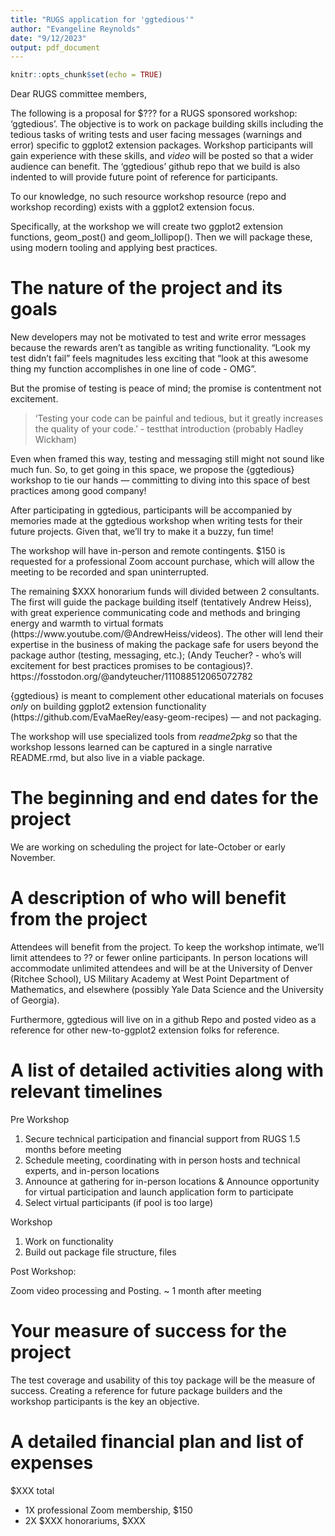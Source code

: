 ```yaml
---
title: "RUGS application for 'ggtedious'"
author: "Evangeline Reynolds"
date: "9/12/2023"
output: pdf_document
---
```


```r
knitr::opts_chunk$set(echo = TRUE)
```

Dear RUGS committee members,

The following is a proposal for $??? for a RUGS sponsored workshop: 'ggtedious'.  The objective is to work on package building skills including the tedious tasks of writing tests and user facing messages (warnings and error) specific to ggplot2 extension packages.  Workshop participants will gain experience with these skills, and *video* will be posted so that a wider audience can benefit.  The 'ggtedious' github repo that we build is also indented to will provide future point of reference for participants. 

To our knowledge, no such resource workshop resource (repo and workshop recording) exists with a ggplot2 extension focus.

Specifically, at the workshop we will create two ggplot2 extension functions, geom_post() and geom_lollipop().  Then we will package these, using modern tooling and applying best practices. 


# The nature of the project and its goals

New developers may not be motivated to test and write error messages because the rewards aren't as tangible as writing functionality. "Look my test didn't fail" feels magnitudes less exciting that "look at this awesome thing my function accomplishes in one line of code - OMG".  

But the promise of testing is peace of mind; the promise is contentment not excitement.  

> 'Testing your code can be painful and tedious, but it greatly increases the quality of your code.'  - testthat introduction (probably Hadley Wickham)

Even when framed this way, testing and messaging still might not sound like much fun.  So, to get going in this space, we propose the {ggtedious} workshop to tie our hands --- committing to diving into this space of best practices among good company!  

After participating in ggtedious, participants will be accompanied by memories made at the ggtedious workshop when writing tests for their future projects. Given that, we'll try to make it a buzzy, fun time!

The workshop will have in-person and remote contingents.  $150 is requested for a professional Zoom account purchase, which will allow the meeting to be recorded and span uninterrupted.

The remaining $XXX honorarium funds will divided between 2 consultants.  The first will guide the package building itself (tentatively Andrew Heiss), with great experience communicating code and methods and bringing energy and warmth to virtual formats (https://www.youtube.com/@AndrewHeiss/videos).  The other will lend their expertise in the business of making the package safe for users beyond the package author (testing, messaging, etc.); (Andy Teucher? - who's will  excitement for best practices promises to be contagious)?.  https://fosstodon.org/@andyteucher/111088512065072782

{ggtedious} is meant to complement other educational materials on focuses *only* on building ggplot2 extension functionality (https://github.com/EvaMaeRey/easy-geom-recipes) --- and not packaging.

The workshop will use specialized tools from *readme2pkg* so that the workshop lessons learned can be captured in a single narrative README.rmd, but also live in a viable package.


# The beginning and end dates for the project

We are working on scheduling the project for late-October or early November.

# A description of who will benefit from the project

Attendees will benefit from the project.  To keep the workshop intimate, we'll limit attendees to ?? or fewer online participants.  In person locations will accommodate unlimited attendees and will be at the University of Denver (Ritchee School), US Military Academy at West Point Department of Mathematics, and elsewhere (possibly Yale Data Science and the University of Georgia). 

Furthermore, ggtedious will live on in a github Repo and posted video as a reference for other new-to-ggplot2 extension folks for reference. 

# A list of detailed activities along with relevant timelines

Pre Workshop

1. Secure technical participation and financial support from RUGS 1.5 months before meeting
2. Schedule meeting, coordinating with in person hosts and technical experts, and in-person locations
3. Announce at gathering for in-person locations & Announce opportunity for virtual participation and launch application form to participate
5. Select virtual participants (if pool is too large)

Workshop

1. Work on functionality
2. Build out package file structure, files

Post Workshop: 

Zoom video processing and Posting. ~ 1 month after meeting


# Your measure of success for the project

The test coverage and usability of this toy package will be the measure of success.  Creating a reference for future package builders and the workshop participants is the key an objective. 

# A detailed financial plan and list of expenses

$XXX total

- 1X professional Zoom membership, $150
- 2X \$XXX honorariums, $XXX 
